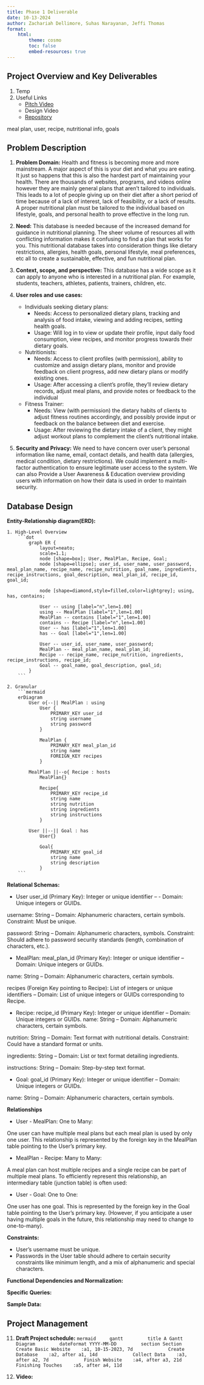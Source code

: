 ```yaml
---
title: Phase 1 Deliverable 
date: 10-13-2024
author: Zachariah Dellimore, Suhas Narayanan, Jeffi Thomas
format:
    html:
        theme: cosmo
        toc: false
        embed-resources: true
---
```


## Project Overview and Key Deliverables
1. Temp
1. Useful Links
    * [Pitch Video](https://cdnapisec.kaltura.com/index.php/extwidget/preview/partner_id/1888231/uiconf_id/28242191/entry_id/1_gz2tt2pm/embed/dynamic)
    * Design Video
    * [Repository](https://github.com/cmsc-vcu/cmsc508-fa2023-prj-nutritionplan-group27#welcome-to-semecter-project-repository)

meal plan, user, recipe, nutritional info, goals

## Problem Description
1. **Problem Domain:** Health and fitness is becoming more and more mainstream. A major aspect of this is your diet and what you are eating. It just so happens that this is also the hardest part of maintaining your health. There are thousands of websites, programs, and videos online however they are mainly general plans that aren't tailored to individuals. This leads to a lot of people giving up on their diet after a short period of time because of a lack of interest, lack of feasibility, or a lack of results. A proper nutritional plan must be tailored to the individual based on lifestyle, goals, and personal health to prove effective in the long run. 

1. **Need:** This database is needed because of the increased demand for guidance in nutritional planning. The sheer volume of resources all with conflicting information makes it confusing to find a plan that works for you. This nutritional database takes into consideration things like dietary restrictions, allergies, health goals, personal lifestyle, meal preferences, etc all to create a sustainable, effective, and fun nutritional plan.

1. **Context, scope, and perspective:** This database has a wide scope as it can apply to anyone who is interested in a nutritional plan. For example, students, teachers, athletes, patients, trainers, children, etc. 

1. **User roles and use cases:**
    * Individuals seeking dietary plans:
        * Needs: Access to personalized dietary plans, tracking and analysis of food intake, viewing and adding recipes, setting health goals.
        * Usage: Will log in to view or update their profile, input daily food consumption, view recipes, and monitor progress towards their dietary goals.
    * Nutritionists:
        * Needs: Access to client profiles (with permission), ability to customize and assign dietary plans, monitor and provide feedback on client progress, add new dietary plans or modify existing ones.
        * Usage: After accessing a client's profile, they'll review dietary records, adjust meal plans, and provide notes or feedback to the individual
    * Fitness Trainer:
        * Needs: View (with permission) the dietary habits of clients to adjust fitness routines accordingly, and possibly provide input or feedback on the balance between diet and exercise.
        * Usage: After reviewing the dietary intake of a client, they might adjust workout plans to complement the client's nutritional intake.

1. **Security and Privacy:** We need to have concern over user’s personal information like name, email, contact details, and health data (allergies, medical condition, dietary restrictions). We could implement a multi-factor authentication to ensure legitimate user access to the system. We can also Provide a User Awareness & Education overview providing users with information on how their data is used in order to maintain security. 

## Database Design
**Entity-Relationship diagram(ERD):**

    1. High-Level Overview
        ```dot
            graph ER {
                layout=neato;
                scale=1.1;
                node [shape=box]; User, MealPlan, Recipe, Goal;
                node [shape=ellipse]; user_id, user_name, user_password, meal_plan_name, recipe_name, recipe_nutrition, goal_name, ingredients, recipe_instructions, goal_description, meal_plan_id, recipe_id, goal_id;

                node [shape=diamond,style=filled,color=lightgrey]; using, has, contains;
                
                User -- using [label="n",len=1.00]
                using -- MealPlan [label="1",len=1.00]
                MealPlan -- contains [label="1",len=1.00]
                contains -- Recipe [label="n",len=1.00]
                User -- has [label="1",len=1.00]
                has -- Goal [label="1",len=1.00]
                
                User -- user_id, user_name, user_password;
                MealPlan -- meal_plan_name, meal_plan_id;
                Recipe -- recipe_name, recipe_nutrition, ingredients, recipe_instructions, recipe_id;
                Goal -- goal_name, goal_description, goal_id;
            }
        ```

    2. Granular
        ```mermaid
        erDiagram
            User o{--|| MealPlan : using
                User {
                    PRIMARY_KEY user_id
                    string username
                    string password
                }

                MealPlan {
                    PRIMARY_KEY meal_plan_id
                    string name
                    FOREIGN_KEY recipes
                }
            
            MealPlan ||--o{ Recipe : hosts
                MealPlan{}

                Recipe{
                    PRIMARY_KEY recipe_id
                    string name
                    string nutrition
                    string ingredients
                    string instructions
                }

            User ||--|| Goal : has
                User{}

                Goal{
                    PRIMARY_KEY goal_id
                    string name
                    string description
                }
        ```


**Relational Schemas:**

* User
user_id (Primary Key): Integer or unique identifier – - Domain: Unique integers or GUIDs.

username: String – Domain: Alphanumeric characters, certain symbols. Constraint: Must be unique.

password: String – Domain: Alphanumeric characters, symbols. Constraint: Should adhere to password security standards (length, combination of characters, etc.).

* MealPlan:
meal_plan_id (Primary Key): Integer or unique identifier – Domain: Unique integers or GUIDs.

name: String – Domain: Alphanumeric characters, certain symbols.

recipes (Foreign Key pointing to Recipe): List of integers or unique identifiers – Domain: List of unique integers or GUIDs corresponding to Recipe.

* Recipe:
recipe_id (Primary Key): Integer or unique identifier – Domain: Unique integers or GUIDs.
name: String – Domain: Alphanumeric characters, certain symbols.

nutrition: String – Domain: Text format with nutritional details. Constraint: Could have a standard format or units.

ingredients: String – Domain: List or text format detailing ingredients.

instructions: String – Domain: Step-by-step text format.

* Goal:
goal_id (Primary Key): Integer or unique identifier – Domain: Unique integers or GUIDs.

name: String – Domain: Alphanumeric characters, certain symbols.


**Relationships**

* User - MealPlan: One to Many:

One user can have multiple meal plans but each meal plan is used by only one user. This relationship is represented by the foreign key in the MealPlan table pointing to the User's primary key.

* MealPlan - Recipe: Many to Many:

A meal plan can host multiple recipes and a single recipe can be part of multiple meal plans. To efficiently represent this relationship, an intermediary table (junction table) is often used:

* User - Goal: One to One: 

One user has one goal. This is represented by the foreign key in the Goal table pointing to the User's primary key. (However, if you anticipate a user having multiple goals in the future, this relationship may need to change to one-to-many).


**Constraints:**

* User's username must be unique.
* Passwords in the User table should adhere to certain security constraints like minimum length, and a mix of alphanumeric and special characters.


**Functional Dependencies and Normalization:**


**Specific Queries:**


**Sample Data:**


## Project Management
11. **Draft Project schedule:**
    ```mermaid
    gantt
        title A Gantt Diagram
        dateFormat YYYY-MM-DD
        section Section
            Create Basic Website    :a1, 10-15-2023, 7d
            Create Database    :a2, after a1, 14d
            Collect Data    :a3, after a2, 7d
            Finish Website    :a4, after a3, 21d
            Finishing Touches    :a5, after a4, 11d
    ```

    
12. **Video:**